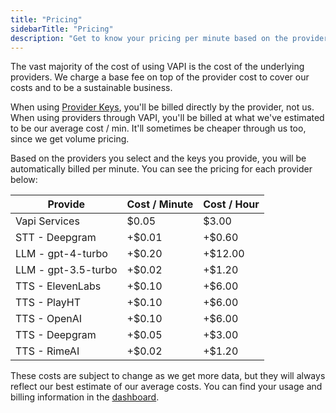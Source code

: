 ```yaml
---
title: "Pricing"
sidebarTitle: "Pricing"
description: "Get to know your pricing per minute based on the providers you choose."
---
```


The vast majority of the cost of using VAPI is the cost of the underlying providers. We charge a base fee on top of the provider cost to cover our costs and to be a sustainable business.

When using [Provider Keys](/provider_keys), you'll be billed directly by the provider, not us. When using providers through VAPI, you'll be billed at what we've estimated to be our average cost / min. It'll sometimes be cheaper through us too, since we get volume pricing.

Based on the providers you select and the keys you provide, you will be automatically billed per minute. You can see the pricing for each provider below:

| Provide             | Cost / Minute | Cost / Hour |
| ------------------- | ------------- | ----------- |
| Vapi Services       | $0.05         | $3.00       |
| STT - Deepgram      | +$0.01        | +$0.60      |
| LLM - gpt-4-turbo   | +$0.20        | +$12.00     |
| LLM - gpt-3.5-turbo | +$0.02        | +$1.20      |
| TTS - ElevenLabs    | +$0.10        | +$6.00      |
| TTS - PlayHT        | +$0.10        | +$6.00      |
| TTS - OpenAI        | +$0.10        | +$6.00      |
| TTS - Deepgram      | +$0.05        | +$3.00      |
| TTS - RimeAI        | +$0.02        | +$1.20      |

These costs are subject to change as we get more data, but they will always reflect our best estimate of our average costs. You can find your usage and billing information in the [dashboard](https://dashboard.vapi.ai).
